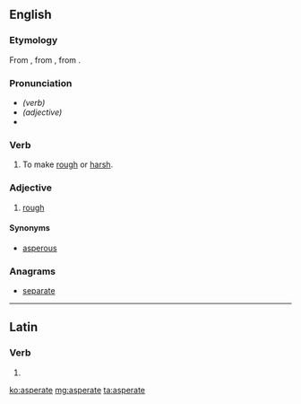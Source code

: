 ==English==

===Etymology===
From {{etyl|la|en}} {{term|asperatus|lang=la}}, from {{term/t|la|asperare||to make rough}}, from {{term/t|la|asper||rough}}.

===Pronunciation===
* ''(verb)'' {{IPA|/æspəreɪt/}}
* ''(adjective)'' {{IPA|/æspərət/}}
* {{homophones|lang=en|aspirate}}

===Verb===
{{en-verb|asperates|asperating|asperated}}

# To make [[rough]] or [[harsh]].

===Adjective===
{{en-adj}}

# [[rough]]

====Synonyms====
* [[asperous]]

===Anagrams===
* [[separate#English|separate]]

----

==Latin==

===Verb===
{{la-verb-form|asperāte}}

# {{conjugation of|asperō||1|p|pres|act|imp|lang=la}}

[[ko:asperate]]
[[mg:asperate]]
[[ta:asperate]]